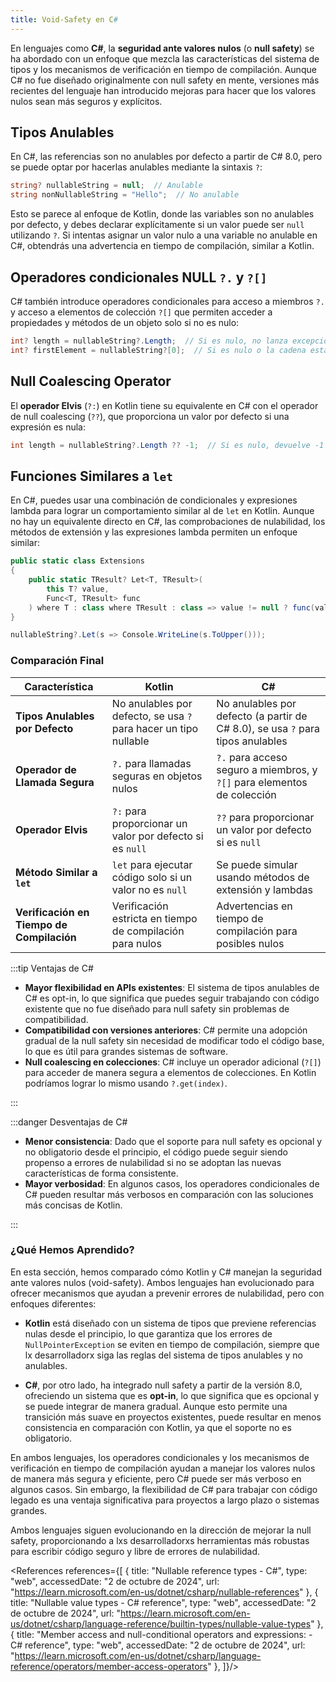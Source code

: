```yaml
---
title: Void-Safety en C#
---
```


<ReadingTime/>

En lenguajes como **C#**, la **seguridad ante valores nulos** (o **null safety**) se ha abordado con un enfoque que mezcla las características del sistema de tipos y los mecanismos de verificación en tiempo de compilación. Aunque C# no fue diseñado originalmente con null safety en mente, versiones más recientes del lenguaje han introducido mejoras para hacer que los valores nulos sean más seguros y explícitos.

## Tipos Anulables

En C#, las referencias son no anulables por defecto a partir de C# 8.0, pero se puede optar por hacerlas anulables mediante la sintaxis `?`:

```csharp showLineNumbers
string? nullableString = null;  // Anulable
string nonNullableString = "Hello";  // No anulable
```

Esto se parece al enfoque de Kotlin, donde las variables son no anulables por defecto, y debes declarar explícitamente si un valor puede ser `null` utilizando `?`. Si intentas asignar un valor nulo a una variable no anulable en C#, obtendrás una advertencia en tiempo de compilación, similar a Kotlin.

## Operadores condicionales NULL ``?.`` y ``?[]``

C# también introduce operadores condicionales para acceso a miembros ``?.`` y acceso a elementos de colección ``?[]`` que permiten acceder a propiedades y métodos de un objeto solo si no es nulo:

```csharp showLineNumbers
int? length = nullableString?.Length;  // Si es nulo, no lanza excepción, sino que devuelve null
int? firstElement = nullableString?[0];  // Si es nulo o la cadena está vacía, devuelve null
```


## Null Coalescing Operator

El **operador Elvis** (`?:`) en Kotlin tiene su equivalente en C# con el operador de null coalescing (`??`), que proporciona un valor por defecto si una expresión es nula:

```csharp showLineNumbers
int length = nullableString?.Length ?? -1;  // Si es nulo, devuelve -1
```

## Funciones Similares a `let`

En C#, puedes usar una combinación de condicionales y expresiones lambda para lograr un comportamiento similar al de `let` en Kotlin. Aunque no hay un equivalente directo en C#, las comprobaciones de nulabilidad, los métodos de extensión y las expresiones lambda permiten un enfoque similar:

```csharp showLineNumbers
public static class Extensions
{
    public static TResult? Let<T, TResult>(
        this T? value,
        Func<T, TResult> func
    ) where T : class where TResult : class => value != null ? func(value) : null;
}

nullableString?.Let(s => Console.WriteLine(s.ToUpper()));
```

### Comparación Final

| Característica                            | Kotlin                                                           | C#                                                                             |
|-------------------------------------------|------------------------------------------------------------------|--------------------------------------------------------------------------------|
| **Tipos Anulables por Defecto**           | No anulables por defecto, se usa `?` para hacer un tipo nullable | No anulables por defecto (a partir de C# 8.0), se usa `?` para tipos anulables |
| **Operador de Llamada Segura**            | `?.` para llamadas seguras en objetos nulos                      | `?.` para acceso seguro a miembros, y `?[]` para elementos de colección        |
| **Operador Elvis**                        | `?:` para proporcionar un valor por defecto si es `null`         | `??` para proporcionar un valor por defecto si es `null`                       |
| **Método Similar a `let`**                | `let` para ejecutar código solo si un valor no es `null`         | Se puede simular usando métodos de extensión y lambdas                         |
| **Verificación en Tiempo de Compilación** | Verificación estricta en tiempo de compilación para nulos        | Advertencias en tiempo de compilación para posibles nulos                      |

:::tip Ventajas de C#

- **Mayor flexibilidad en APIs existentes**: El sistema de tipos anulables de C# es opt-in, lo que significa que puedes seguir trabajando con código existente que no fue diseñado para null safety sin problemas de compatibilidad.
- **Compatibilidad con versiones anteriores**: C# permite una adopción gradual de la null safety sin necesidad de modificar todo el código base, lo que es útil para grandes sistemas de software.
- **Null coalescing en colecciones**: C# incluye un operador adicional (`?[]`) para acceder de manera segura a elementos de colecciones. En Kotlin podríamos lograr lo mismo usando ``?.get(index)``.

:::

:::danger Desventajas de C#

- **Menor consistencia**: Dado que el soporte para null safety es opcional y no obligatorio desde el principio, el código puede seguir siendo propenso a errores de nulabilidad si no se adoptan las nuevas características de forma consistente.
- **Mayor verbosidad**: En algunos casos, los operadores condicionales de C# pueden resultar más verbosos en comparación con las soluciones más concisas de Kotlin.

:::

### ¿Qué Hemos Aprendido?

En esta sección, hemos comparado cómo Kotlin y C# manejan la seguridad ante valores nulos (void-safety). Ambos lenguajes han evolucionado para ofrecer mecanismos que ayudan a prevenir errores de nulabilidad, pero con enfoques diferentes:

- **Kotlin** está diseñado con un sistema de tipos que previene referencias nulas desde el principio, lo que garantiza que los errores de `NullPointerException` se eviten en tiempo de compilación, siempre que lx desarrolladorx siga las reglas del sistema de tipos anulables y no anulables.

- **C#**, por otro lado, ha integrado null safety a partir de la versión 8.0, ofreciendo un sistema que es **opt-in**, lo que significa que es opcional y se puede integrar de manera gradual. Aunque esto permite una transición más suave en proyectos existentes, puede resultar en menos consistencia en comparación con Kotlin, ya que el soporte no es obligatorio.

En ambos lenguajes, los operadores condicionales y los mecanismos de verificación en tiempo de compilación ayudan a manejar los valores nulos de manera más segura y eficiente, pero C# puede ser más verboso en algunos casos. Sin embargo, la flexibilidad de C# para trabajar con código legado es una ventaja significativa para proyectos a largo plazo o sistemas grandes.

Ambos lenguajes siguen evolucionando en la dirección de mejorar la null safety, proporcionando a lxs desarrolladorxs herramientas más robustas para escribir código seguro y libre de errores de nulabilidad.

<References references={[
    {
        title: "Nullable reference types - C#",
        type: "web",
        accessedDate: "2 de octubre de 2024",
        url: "https://learn.microsoft.com/en-us/dotnet/csharp/nullable-references"
    },
    {
        title: "Nullable value types - C# reference",
        type: "web",
        accessedDate: "2 de octubre de 2024",
        url: "https://learn.microsoft.com/en-us/dotnet/csharp/language-reference/builtin-types/nullable-value-types"
    },
    {
        title: "Member access and null-conditional operators and expressions: - C# reference",
        type: "web",
        accessedDate: "2 de octubre de 2024",
        url: "https://learn.microsoft.com/en-us/dotnet/csharp/language-reference/operators/member-access-operators"
    },
]}/>
